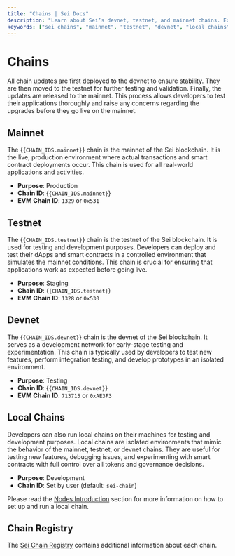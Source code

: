 ```yaml
---
title: "Chains | Sei Docs"
description: "Learn about Sei’s devnet, testnet, and mainnet chains. Explore each environment’s purpose, chain IDs, and how to run local chains for development."
keywords: ["sei chains", "mainnet", "testnet", "devnet", "local chains"]
---
```



# Chains

<Callout type="info">
  All chain updates are first deployed to the devnet to ensure stability. They are then moved to the testnet for further testing
  and validation. Finally, the updates are released to the mainnet. This process allows developers to test their applications
  thoroughly and raise any concerns regarding the upgrades before they go live on the mainnet.
</Callout>

## Mainnet

The {<Code>{CHAIN_IDS.mainnet}</Code>} chain is the mainnet of the Sei blockchain. It is the live, production environment where actual transactions and smart contract deployments occur. This chain is used for all real-world applications and activities.

- **Purpose**: Production  
- **Chain ID**: {<Code>{CHAIN_IDS.mainnet}</Code>}  
- **EVM Chain ID**: `1329` or `0x531`

## Testnet

The {<Code>{CHAIN_IDS.testnet}</Code>} chain is the testnet of the Sei blockchain. It is used for testing and development purposes. Developers can deploy and test their dApps and smart contracts in a controlled environment that simulates the mainnet conditions. This chain is crucial for ensuring that applications work as expected before going live.

- **Purpose**: Staging  
- **Chain ID**: {<Code>{CHAIN_IDS.testnet}</Code>}  
- **EVM Chain ID**: `1328` or `0x530`

## Devnet

The {<Code>{CHAIN_IDS.devnet}</Code>} chain is the devnet of the Sei blockchain. It serves as a development network for early-stage testing and experimentation. This chain is typically used by developers to test new features, perform integration testing, and develop prototypes in an isolated environment.

- **Purpose**: Testing  
- **Chain ID**: {<Code>{CHAIN_IDS.devnet}</Code>}  
- **EVM Chain ID**: `713715` or `0xAE3F3`

## Local Chains

Developers can also run local chains on their machines for testing and development purposes. Local chains are isolated environments that mimic the behavior of the mainnet, testnet, or devnet chains. They are useful for testing new features, debugging issues, and experimenting with smart contracts with full control over all tokens and governance decisions.

- **Purpose**: Development  
- **Chain ID**: Set by user (default: `sei-chain`)

Please read the [Nodes Introduction](/dev-node/intro) section for more information on how to set up and run a local chain.

## Chain Registry

The [Sei Chain Registry](https://github.com/sei-protocol/chain-registry) contains additional information about each chain.
